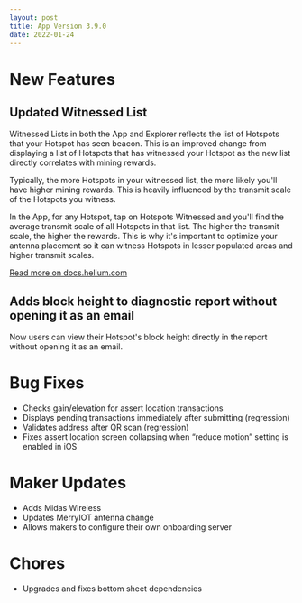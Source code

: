 ```yaml
---
layout: post
title: App Version 3.9.0
date: 2022-01-24
---
```


# New Features

## Updated Witnessed List

Witnessed Lists in both the App and Explorer reflects the list of Hotspots that your Hotspot has
seen beacon. This is an improved change from displaying a list of Hotspots that has witnessed your
Hotspot as the new list directly correlates with mining rewards.

Typically, the more Hotspots in your witnessed list, the more likely you'll have higher mining
rewards. This is heavily influenced by the transmit scale of the Hotspots you witness.

In the App, for any Hotspot, tap on Hotspots Witnessed and you'll find the average transmit scale of
all Hotspots in that list. The higher the transmit scale, the higher the rewards. This is why it's
important to optimize your antenna placement so it can witness Hotspots in lesser populated areas
and higher transmit scales.

[Read more on docs.helium.com](https://docs.helium.com/troubleshooting/understanding-witnesses/#transmit-scale-and-witnessed-list)

## Adds block height to diagnostic report without opening it as an email

Now users can view their Hotspot's block height directly in the report without opening it as an
email.

# Bug Fixes

- Checks gain/elevation for assert location transactions
- Displays pending transactions immediately after submitting (regression)
- Validates address after QR scan (regression)
- Fixes assert location screen collapsing when “reduce motion” setting is enabled in iOS

# Maker Updates

- Adds Midas Wireless
- Updates MerryIOT antenna change
- Allows makers to configure their own onboarding server

# Chores

- Upgrades and fixes bottom sheet dependencies
